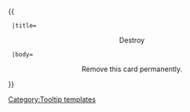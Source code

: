 {{ {{{1|Tooltip hover box}}}
  |title=<center>Destroy</center>
  |body=<center>Remove this card permanently.</center>
}}<noinclude>[[Category:Tooltip templates]]</noinclude>
